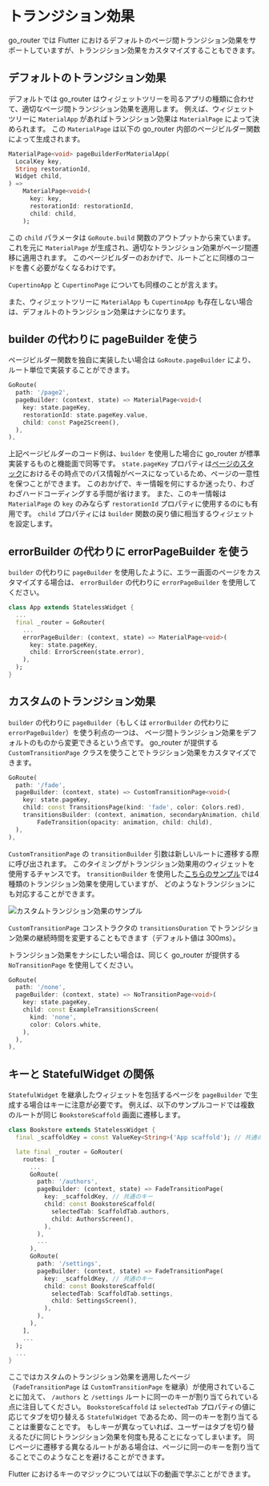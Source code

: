 # トランジション効果

go_router では Flutter におけるデフォルトのページ間トランジション効果をサポートしていますが、トランジション効果をカスタマイズすることもできます。

## デフォルトのトランジション効果

デフォルトでは go_router はウィジェットツリーを司るアプリの種類に合わせて、適切なページ間トランジション効果を適用します。
例えば、ウィジェットツリーに `MaterialApp` があればトランジション効果は `MaterialPage` によって決められます。
この `MaterialPage` は以下の go_router 内部のページビルダー関数によって生成されます。

```dart
MaterialPage<void> pageBuilderForMaterialApp(
  LocalKey key,
  String restorationId,
  Widget child,
) =>
    MaterialPage<void>(
      key: key,
      restorationId: restorationId,
      child: child,
    );
```

この `child` パラメータは `GoRoute.build` 関数のアウトプットから来ています。
これを元に `MaterialPage` が生成され、適切なトランジション効果がページ間遷移に適用されます。
このページビルダーのおかげで、ルートごとに同様のコードを書く必要がなくなるわけです。

`CupertinoApp` と `CupertinoPage` についても同様のことが言えます。

また、ウィジェットツリーに `MaterialApp` も `CupertinoApp` も存在しない場合は、デフォルトのトランジション効果はナシになります。

## builder の代わりに pageBuilder を使う

ページビルダー関数を独自に実装したい場合は `GoRoute.pageBuilder` により、ルート単位で実装することができます。

```dart
GoRoute(
  path: '/page2',
  pageBuilder: (context, state) => MaterialPage<void>(
    key: state.pageKey,
    restorationId: state.pageKey.value,
    child: const Page2Screen(),
  ),
),
```

上記ページビルダーのコード例は、`builder` を使用した場合に go_router が標準実装するものと機能面で同等です。
`state.pageKey` プロパティは[ページのスタック](/sub-routes)におけるその時点でのパス情報がベースになっているため、ページの一意性を保つことができます。
このおかげで、キー情報を何にするか迷ったり、わざわざハードコーディングする手間が省けます。
また、このキー情報は `MaterialPage` の `key` のみならず `restorationId` プロパティに使用するのにも有用です。
`child` プロパティには `builder` 関数の戻り値に相当するウィジェットを設定します。

## errorBuilder の代わりに errorPageBuilder を使う

`builder` の代わりに `pageBuilder` を使用したように、エラー画面のページをカスタマイズする場合は、
`errorBuilder` の代わりに `errorPageBuilder` を使用してください。

```dart
class App extends StatelessWidget {
  ...
  final _router = GoRouter(
    ...
    errorPageBuilder: (context, state) => MaterialPage<void>(
      key: state.pageKey,
      child: ErrorScreen(state.error),
    ),
  );
}
```

## カスタムのトランジション効果

`builder` の代わりに `pageBuilder`（もしくは `errorBuilder` の代わりに `errorPageBuilder`）を使う利点の一つは、
ページ間トランジション効果をデフォルトのものから変更できるという点です。
go_router が提供する `CustomTransitionPage` クラスを使うことでトラジション効果をカスタマイズできます。

```dart
GoRoute(
  path: '/fade',
  pageBuilder: (context, state) => CustomTransitionPage<void>(
    key: state.pageKey,
    child: const TransitionsPage(kind: 'fade', color: Colors.red),
    transitionsBuilder: (context, animation, secondaryAnimation, child) =>
        FadeTransition(opacity: animation, child: child),
  ),
),
```

`CustomTransitionPage` の `transitionBuilder` 引数は新しいルートに遷移する際に呼び出されます。
このタイミングがトランジション効果用のウィジェットを使用するチャンスです。
`transitionBuilder` を使用した[こちらのサンプル](https://github.com/csells/go_router/blob/master/example/lib/transitions.dart)では4種類のトランジション効果を使用していますが、
どのようなトランジションにも対応することができます。

![カスタムトランジション効果のサンプル](../images/transitions.gif)

`CustomTransitionPage` コンストラクタの `transitionsDuration` でトランジション効果の継続時間を変更することもできます（デフォルト値は 300ms）。

トランジション効果をナシにしたい場合は、同じく go_router が提供する `NoTransitionPage` を使用してください。

```dart
GoRoute(
  path: '/none',
  pageBuilder: (context, state) => NoTransitionPage<void>(
    key: state.pageKey,
    child: const ExampleTransitionsScreen(
      kind: 'none',
      color: Colors.white,
    ),
  ),
),
```

## キーと StatefulWidget の関係

`StatefulWidget` を継承したウィジェットを包括するページを `pageBuilder` で生成する場合はキーに注意が必要です。
例えば、以下のサンプルコードでは複数のルートが同じ `BookstoreScaffold` 画面に遷移します。

```dart
class Bookstore extends StatelessWidget {
  final _scaffoldKey = const ValueKey<String>('App scaffold'); // 共通のキー

  late final _router = GoRouter(
    routes: [
      ...
      GoRoute(
        path: '/authors',
        pageBuilder: (context, state) => FadeTransitionPage(
          key: _scaffoldKey, // 共通のキー
          child: const BookstoreScaffold(
            selectedTab: ScaffoldTab.authors,
            child: AuthorsScreen(),
          ),
        ),
        ...
      ),
      GoRoute(
        path: '/settings',
        pageBuilder: (context, state) => FadeTransitionPage(
          key: _scaffoldKey, // 共通のキー
          child: const BookstoreScaffold(
            selectedTab: ScaffoldTab.settings,
            child: SettingsScreen(),
          ),
        ),
      ),
    ],
    ...
  );
  ...
}
```

ここではカスタムのトランジション効果を適用したページ（`FadeTransitionPage` は `CustomTransitionPage` を継承）が使用されていることに加えて、
`/authors` と `/settings` ルートに同一のキーが割り当てられている点に注目してください。
`BookstoreScaffold` は `selectedTab` プロパティの値に応じてタブを切り替える `StatefulWidget` であるため、同一のキーを割り当てることは重要なことです。
もしキーが異なっていれば、ユーザーはタブを切り替えるたびに同じトランジション効果を何度も見ることになってしまいます。
同じページに遷移する異なるルートがある場合は、ページに同一のキーを割り当てることでこのようなことを避けることができます。

Flutter におけるキーのマジックについては以下の動画で学ぶことができます。

<YouTube id="kn0EOS-ZiIc" />
